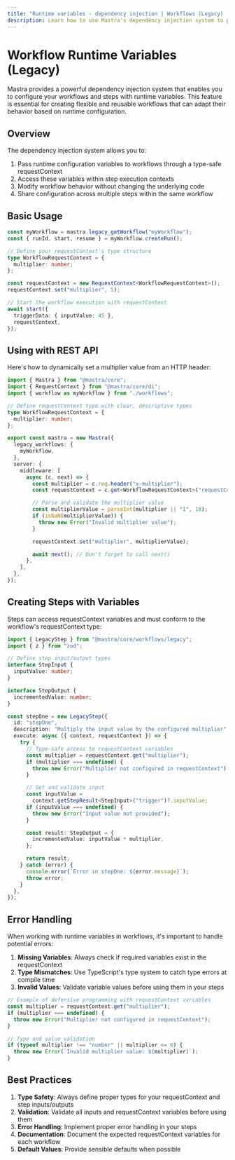 ```yaml
---
title: "Runtime variables - dependency injection | Workflows (Legacy) | Mastra Docs"
description: Learn how to use Mastra's dependency injection system to provide runtime configuration to workflows and steps.
---
```


# Workflow Runtime Variables (Legacy)

Mastra provides a powerful dependency injection system that enables you to configure your workflows and steps with runtime variables. This feature is essential for creating flexible and reusable workflows that can adapt their behavior based on runtime configuration.

## Overview

The dependency injection system allows you to:

1. Pass runtime configuration variables to workflows through a type-safe requestContext
2. Access these variables within step execution contexts
3. Modify workflow behavior without changing the underlying code
4. Share configuration across multiple steps within the same workflow

## Basic Usage

```typescript
const myWorkflow = mastra.legacy_getWorkflow("myWorkflow");
const { runId, start, resume } = myWorkflow.createRun();

// Define your requestContext's type structure
type WorkflowRequestContext = {
  multiplier: number;
};

const requestContext = new RequestContext<WorkflowRequestContext>();
requestContext.set("multiplier", 5);

// Start the workflow execution with requestContext
await start({
  triggerData: { inputValue: 45 },
  requestContext,
});
```

## Using with REST API

Here's how to dynamically set a multiplier value from an HTTP header:

```typescript filename="src/index.ts"
import { Mastra } from "@mastra/core";
import { RequestContext } from "@mastra/core/di";
import { workflow as myWorkflow } from "./workflows";

// Define requestContext type with clear, descriptive types
type WorkflowRequestContext = {
  multiplier: number;
};

export const mastra = new Mastra({
  legacy_workflows: {
    myWorkflow,
  },
  server: {
    middleware: [
      async (c, next) => {
        const multiplier = c.req.header("x-multiplier");
        const requestContext = c.get<WorkflowRequestContext>("requestContext");

        // Parse and validate the multiplier value
        const multiplierValue = parseInt(multiplier || "1", 10);
        if (isNaN(multiplierValue)) {
          throw new Error("Invalid multiplier value");
        }

        requestContext.set("multiplier", multiplierValue);

        await next(); // Don't forget to call next()
      },
    ],
  },
});
```

## Creating Steps with Variables

Steps can access requestContext variables and must conform to the workflow's requestContext type:

```typescript
import { LegacyStep } from "@mastra/core/workflows/legacy";
import { z } from "zod";

// Define step input/output types
interface StepInput {
  inputValue: number;
}

interface StepOutput {
  incrementedValue: number;
}

const stepOne = new LegacyStep({
  id: "stepOne",
  description: "Multiply the input value by the configured multiplier",
  execute: async ({ context, requestContext }) => {
    try {
      // Type-safe access to requestContext variables
      const multiplier = requestContext.get("multiplier");
      if (multiplier === undefined) {
        throw new Error("Multiplier not configured in requestContext");
      }

      // Get and validate input
      const inputValue =
        context.getStepResult<StepInput>("trigger")?.inputValue;
      if (inputValue === undefined) {
        throw new Error("Input value not provided");
      }

      const result: StepOutput = {
        incrementedValue: inputValue * multiplier,
      };

      return result;
    } catch (error) {
      console.error(`Error in stepOne: ${error.message}`);
      throw error;
    }
  },
});
```

## Error Handling

When working with runtime variables in workflows, it's important to handle potential errors:

1. **Missing Variables**: Always check if required variables exist in the requestContext
2. **Type Mismatches**: Use TypeScript's type system to catch type errors at compile time
3. **Invalid Values**: Validate variable values before using them in your steps

```typescript
// Example of defensive programming with requestContext variables
const multiplier = requestContext.get("multiplier");
if (multiplier === undefined) {
  throw new Error("Multiplier not configured in requestContext");
}

// Type and value validation
if (typeof multiplier !== "number" || multiplier <= 0) {
  throw new Error(`Invalid multiplier value: ${multiplier}`);
}
```

## Best Practices

1. **Type Safety**: Always define proper types for your requestContext and step inputs/outputs
2. **Validation**: Validate all inputs and requestContext variables before using them
3. **Error Handling**: Implement proper error handling in your steps
4. **Documentation**: Document the expected requestContext variables for each workflow
5. **Default Values**: Provide sensible defaults when possible
